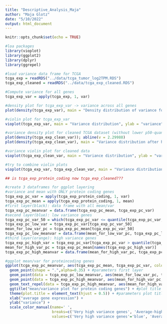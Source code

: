 ```yaml
---
title: "Descriptive_Analysis_Maja"
author: "Maja Glotz"
date: "5/10/2022"
output: html_document
---
```


```r
knitr::opts_chunk$set(echo = TRUE)
```

```r
#loa packages
library(vioplot)
library(ggplot2)
library(dplyr)
library(ggrepel)
```

```r
#load variance data frame for TCGA
tcga_exp = readRDS("../data/tcga_tumor_log2TPM.RDS")
tcga_exp_cleaned = readRDS("../data/tcga_exp_cleaned.RDS")
```


```r
#Compute variance for all genes
tcga_exp_var = apply(tcga_exp, 1, var)

#density plot for tcga_exp_var -> variance across all genes
plot(density(tcga_exp_var), main = "Density distribution of variance for all genes", xlab = "variance", ylab = "density"); abline(v= quantile(tcga_exp_var,0.5), col = "blue"); text(13, 0.2, "p50-quantile", col = "blue")

#violin plot for tcga_exp_var
vioplot(tcga_exp_var, main = "Variance distribution", ylab = "variance"); abline(h = quantile(tcga_exp_var,0.5), col = "blue", lty = "dashed" ); text(1.42,17, "p50-quantile", col = "blue")

#variance density plot for cleaned TCGA dataset (without lower p50-quantile)
plot(density(tcga_exp_clean_var)); abline(v = 2.29988)
plot(density(tcga_exp_clean_var), main = "Variance distribution after high variance filtering", xlab = "variance", ylab = "density")

#variance violin plot for cleaned data
vioplot(tcga_exp_clean_var, main = "Variance distribution", ylab = "variance"); abline(h = quantile(tcga_exp_var,0.5), col = "blue", lty = "dashed" ); text(1.42,17, "threshold", col = "blue")

#try to combine violin plots
vioplot(tcga_exp_var, tcga_exp_clean_var, main = "Variance distribution", names = c("tcga_exp","tcga_exp_clean"), ylab = "variance"); abline(h = quantile(tcga_exp_var,0.5), col = "blue", lty = "dashed" ); text(1.5,68, "p50-quantile = threshold", col = "blue")
```

```r
## is tcga_exp_protein_coding now tcga_exp_cleaned???

#create 3 dataframes for ggplot layering
#variance and mean with ONLY protein coding genes
tcga_exp_pc_var = apply(tcga_exp_protein_coding, 1, var)
tcga_exp_pc_mean = apply(tcga_exp_protein_coding, 1, mean)
#first layer(black): data frame with all mean/var
tcga_exp_pc_meanvar = data.frame(tcga_exp_pc_mean, tcga_exp_pc_var)
#second layer(blue): low variance genes 
tcga_exp_pc_var_50 = which(tcga_exp_pc_var <= quantile(tcga_exp_pc_var,0.5))
tcga_exp_pc_low_var = tcga_exp_pc_var[tcga_exp_pc_var_50]
mean_for_low_var_pc = tcga_exp_pc_mean[tcga_exp_pc_var_50]
tcga_exp_pc_low_meanvar = data.frame(mean_for_low_var_pc, tcga_exp_pc_low_var)
#third layer(orange): high variance genes
tcga_exp_pc_high_var = tcga_exp_pc_var[tcga_exp_pc_var > quantile(tcga_exp_pc_var, 0.99)]
mean_for_high_var_pc = tcga_exp_pc_mean[names(tcga_exp_pc_high_var)]
tcga_exp_pc_high_meanvar = data.frame(mean_for_high_var_pc, tcga_exp_pc_high_var)
```

```r
#ggplot mean/var for proteincoding genes
ggplot(tcga_exp_pc_meanvar, aes(tcga_exp_pc_mean, tcga_exp_pc_var, color = 'Average-high variance genes')) + #first layer black points
  geom_point(shape = ".",alpha=0.35) + #parameters first layer
  geom_point(data = tcga_exp_pc_low_meanvar, aes(mean_for_low_var_pc, tcga_exp_pc_low_var, color = 'Low variance genes'), color = "blue", shape = ".", alpha=0.4)  + #low variance layer
  geom_point(data = tcga_exp_pc_high_meanvar, aes(mean_for_high_var_pc, tcga_exp_pc_high_var, color = 'Very high variance genes'), color = "orange", shape = ".") + #high variance layer
  geom_text_repel(data = tcga_exp_pc_high_meanvar, aes(mean_for_high_var_pc, tcga_exp_pc_high_var), label = row.names(tcga_exp_pc_high_meanvar), size = 2, show.legend = FALSE) + #label outliers without overlapping
  ggtitle("mean/variance plot for protein coding genes") + #plot title
  theme(plot.title = element_text(hjust = 0.5)) + #parameters plot title
  xlab("average gene expression") + 
  ylab("variance") + 
  scale_color_manual(name=' ',
                     breaks=c('Very high variance genes', 'Average-high variance genes', 'Low variance genes'),
                     values=c('Very high variance genes'='blue', 'Average-high variance genes'='black', 'Low variance genes'='orange')) + guides(colour = guide_legend(override.aes = list(size = 5))) #try to get bigger legend points
```




